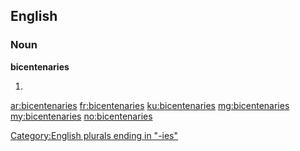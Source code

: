 ==English==

===Noun===
'''bicentenaries'''

# {{plural of|bicentenary}}

[[Category:English plurals ending in "-ies"]]

[[ar:bicentenaries]]
[[fr:bicentenaries]]
[[ku:bicentenaries]]
[[mg:bicentenaries]]
[[my:bicentenaries]]
[[no:bicentenaries]]